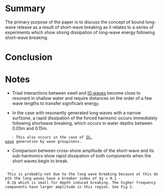= Summary =
The primary purpose of the paper is to discuss the concept of bound long-wave release as a result of short-wave breaking as it relates to a series of experiments which show strong dissipation of long-wave energy following short-wave breaking.

= Conclusion =


= Notes =
* Triad interactions between swell and [[IG waves]] become close to resonant in shallow water and require distances on the order of a few wave lengths to transfer significant energy.

* In the case with resonantly generated long waves with a narrow surfzone, a rapid dissipation of the forced harmonic occurs immediately following shortwave breaking, which occurs in water depths between 0.05m and 0.15m.
	- This also occurs in the case of [[IG waves|IG wave]] generation by wave groupiness.

* Comparison between cross-shore amplitude of the short-wave and its sub-harmonics show rapid dissipation of both components when the short waves begin to break.
	- This is probably not due to the long wave breaking because at this depth the long waves have a breaker index of $γ = 0.1 - 0.3$ which is small for depth induced breaking. The higher frequency components have larger amplitude in this region. See Fig 2.
